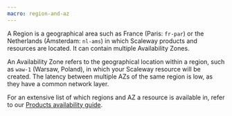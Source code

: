 ```yaml
---
macro: region-and-az
---
```


A Region is a geographical area such as France (Paris: `fr-par`) or the Netherlands (Amsterdam: `nl-ams`) in which Scaleway products and resources are located. It can contain multiple Availability Zones.

An Availability Zone refers to the geographical location within a region, such as `waw-1` (Warsaw, Poland), in which your Scaleway resource will be created. The latency between multiple AZs of the same region is low, as they have a common network layer.

For an extensive list of which regions and AZ a resource is available in, refer to our [Products availability guide](/console/account/reference-content/products-availability).